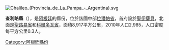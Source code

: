 [[Image:Chalileo_(Provincia_de_La_Pampa_-_Argentina).svg|right]]
{{Coord|36|13|32|S|66|56|25|W|display=title}}

'''查利略縣'''（{{lang-es|Departamento Chalileo}}），是[[阿根廷|阿根廷]]的縣份，位於該國中部[[拉潘帕省|拉潘帕省]]，首府設於[[聖伊薩貝_(拉潘帕省)|聖伊薩貝]]，北面是[[聖路易省|聖路易省]]和[[科爾多瓦省_(阿根廷)|科爾多瓦省]]，面積8,917平方公里，2010年人口2,985，人口密度每平方公里0.3人。

{{Argentina-geo-stub}}
[[Category:阿根廷縣份|Category:阿根廷縣份]]